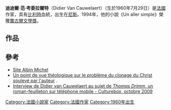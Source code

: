 {{no footnotes|time=2013-12-28T11:01:36+00:00}}
'''迪迪爾·范·考委拉爾特'''（Didier Van Cauwelaert）（生於1960年7月29日）是[[法國|法國]]作家，具有[[比利時|比利時]]血統，出生在[[尼斯|尼斯]]。1994年，他的小說《Un aller simple》榮獲[[龔古爾文學獎|龔古爾文學獎]]。

== 作品 ==

== 參考 ==

* [http://www.van-cauwelaert.com/ Site Albin Michel] {{Wayback|url=http://www.van-cauwelaert.com/ |date=20110203133751 }}
* [http://revue.objections.free.fr/002/002.018.htm Un point de vue théologique sur le problème du clonage du Christ soulevé par l'auteur] {{Wayback|url=http://revue.objections.free.fr/002/002.018.htm |date=20100330103257 }}.
* [http://culturebox.france3.fr/all/15520/Avec-Thomas-Drimm%2C-Didier-van-Cauwelaert-cree-le-1er-roman-feuilleton-sur-telephone-mobile Interview de Didier van Cauwelaert au sujet de ''Thomas Drimm'', un roman-feuilleton sur téléphone mobile - Culturebox, octobre 2009]{{dead link|date=2018年1月 |bot=InternetArchiveBot |fix-attempted=yes }}

{{Authority control}}
[[Category:法國小說家|Category:法國小說家]]
[[Category:法國作家|Category:法國作家]]
[[Category:1960年出生|Category:1960年出生]]